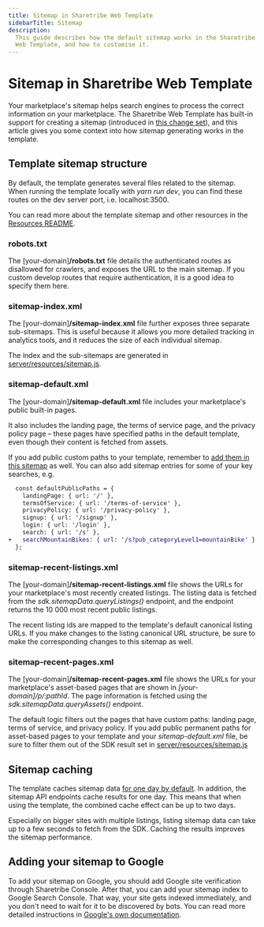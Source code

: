 ```yaml
---
title: Sitemap in Sharetribe Web Template
sidebarTitle: Sitemap
description:
  This guide describes how the default sitemap works in the Sharetribe
  Web Template, and how to customise it.
---
```


# Sitemap in Sharetribe Web Template

Your marketplace's sitemap helps search engines to process the correct
information on your marketplace. The Sharetribe Web Template has
built-in support for creating a sitemap (introduced in
[this change set](https://github.com/sharetribe/web-template/pull/243)),
and this article gives you some context into how sitemap generating
works in the template.

## Template sitemap structure

By default, the template generates several files related to the sitemap.
When running the template locally with _yarn run dev_, you can find
these routes on the dev server port, i.e. localhost:3500.

You can read more about the template sitemap and other resources in the
[Resources README](https://github.com/sharetribe/web-template/blob/main/server/resources/README.md).

### robots.txt

The [your-domain]**/robots.txt** file details the authenticated routes
as disallowed for crawlers, and exposes the URL to the main sitemap. If
you custom develop routes that require authentication, it is a good idea
to specify them here.

### sitemap-index.xml

The [your-domain]**/sitemap-index.xml** file further exposes three
separate sub-sitemaps. This is useful because it allows you more
detailed tracking in analytics tools, and it reduces the size of each
individual sitemap.

The index and the sub-sitemaps are generated in
[server/resources/sitemap.js](https://github.com/sharetribe/web-template/blob/main/server/resources/sitemap.js).

### sitemap-default.xml

The [your-domain]**/sitemap-default.xml** file includes your
marketplace's public built-in pages.

It also includes the landing page, the terms of service page, and the
privacy policy page – these pages have specified paths in the default
template, even though their content is fetched from assets.

If you add public custom paths to your template, remember to
[add them in this sitemap](https://github.com/sharetribe/web-template/blob/main/server/resources/sitemap.js#L45)
as well. You can also add sitemap entries for some of your key searches,
e.g.

```diff
  const defaultPublicPaths = {
    landingPage: { url: '/' },
    termsOfService: { url: '/terms-of-service' },
    privacyPolicy: { url: '/privacy-policy' },
    signup: { url: '/signup' },
    login: { url: '/login' },
    search: { url: '/s' },
+   searchMountainBikes: { url: '/s?pub_categoryLevel1=mountainBike' }
  };
```

### sitemap-recent-listings.xml

The [your-domain]**/sitemap-recent-listings.xml** file shows the URLs
for your marketplace's most recently created listings. The listing data
is fetched from the _sdk.sitemapData.queryListings()_ endpoint, and the
endpoint returns the 10 000 most recent public listings.

The recent listing ids are mapped to the template's default canonical
listing URLs. If you make changes to the listing canonical URL
structure, be sure to make the corresponding changes to this sitemap as
well.

### sitemap-recent-pages.xml

The [your-domain]**/sitemap-recent-pages.xml** file shows the URLs for
your marketplace's asset-based pages that are shown in
_[your-domain]/p/:pathId_. The page information is fetched using the
_sdk.sitemapData.queryAssets()_ endpoint.

The default logic filters out the pages that have custom paths: landing
page, terms of service, and privacy policy. If you add public permanent
paths for asset-based pages to your template and your
_sitemap-default.xml_ file, be sure to filter them out of the SDK result
set in
[server/resources/sitemap.js](https://github.com/sharetribe/web-template/blob/main/server/resources/sitemap.js#L284)

## Sitemap caching

The template caches sitemap data
[for one day by default](https://github.com/sharetribe/web-template/blob/main/server/resources/sitemap.js#L55).
In addition, the sitemap API endpoints cache results for one day. This
means that when using the template, the combined cache effect can be up
to two days.

Especially on bigger sites with multiple listings, listing sitemap data
can take up to a few seconds to fetch from the SDK. Caching the results
improves the sitemap performance.

## Adding your sitemap to Google

To add your sitemap on Google, you should add Google site verification
through Sharetribe Console. After that, you can add your sitemap index
to Google Search Console. That way, your site gets indexed immediately,
and you don't need to wait for it to be discovered by bots. You can read
more detailed instructions in
[Google's own documentation](https://developers.google.com/search/docs/crawling-indexing/sitemaps/build-sitemap#addsitemap).
